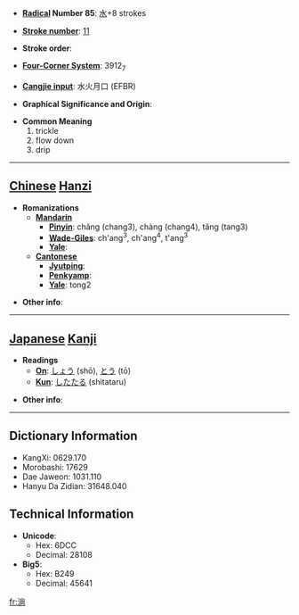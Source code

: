 * '''[[Wiktionary:Chinese radical index| Radical]] Number 85''': [[Wiktionary:Chinese radical index 水|水]]+8 strokes

* '''[[Wiktionary:Chinese total strokes index|Stroke number]]''': [[Wiktionary:Chinese total strokes index 11|11]]

* '''Stroke order''': 

* '''[[Wiktionary:Chinese four corner index|Four-Corner System]]''': 3912<sub>7</sub>

* '''[[Wiktionary:Chinese Cangjie index|Cangjie input]]''': 水火月口 (EFBR)

* '''Graphical Significance and Origin''': 

* '''Common Meaning'''
*#trickle
*# flow down
*# drip


----

== [[Chinese]] [[Hanzi]] ==

* '''Romanizations'''
** '''[[Mandarin]]'''
*** '''[[Pinyin]]''': chǎng (chang3), chàng (chang4), tǎng (tang3)
*** '''[[Wade-Giles]]''': ch'ang<sup>3</sup>, ch'ang<sup>4</sup>, t'ang<sup>3</sup>
*** '''[[Yale]]''': 
** '''[[Cantonese]]'''
*** '''[[Jyutping]]''':
*** '''[[Penkyamp]]''': 
*** '''[[Yale]]''': tong2

* '''Other info''': 

----

== [[Japanese]] [[Kanji]] ==

* '''Readings'''
** '''[[On]]''': [[しょう]] (shō), [[とう]] (tō)
** '''[[Kun]]''': [[したたる]] (shitataru)

* '''Other info''':  

----

== Dictionary Information ==

* KangXi: 0629.170
* Morobashi: 17629
* Dae Jaweon: 1031.110
* Hanyu Da Zidian: 31648.040

== Technical Information ==

* '''Unicode''':
** Hex: 6DCC
** Decimal: 28108
* '''Big5''':
** Hex: B249
** Decimal: 45641

[[fr:淌]]